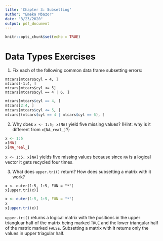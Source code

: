 ```yaml
---
title: 'Chapter 3: Subsetting'
author: "Emeka Mbazor"
date: "3/23/2020"
output: pdf_document
---
```


```r
knitr::opts_chunk$set(echo = TRUE)
```

# Data Types Exercises

1. Fix each of the following common data frame subsetting errors:

```
mtcars[mtcars$cyl = 4, ]
mtcars[-1:4, ]
mtcars[mtcars$cyl <= 5]
mtcars[mtcars$cyl == 4 | 6, ]
```

```r
mtcars[mtcars$cyl == 4, ]
mtcars[2:4, ]
mtcars[mtcars$cyl <= 5, ]
mtcars[(mtcars$cyl == 4 | mtcars$cyl == 6), ]
```

2. Why does `x <- 1:5; x[NA]` yield five missing values? (Hint: why is it different from `x[NA_real_]`?)

```r
x <- 1:5
x[NA]
x[NA_real_]
```

`x <- 1:5; x[NA]` yields five missing values because since `NA` is a logical vector it gets recycled four times. 

3. What does `upper.tri()` return? How does subsetting a matrix with it work? 

```
x <- outer(1:5, 1:5, FUN = "*")
x[upper.tri(x)]
```

```r
x <- outer(1:5, 1:5, FUN = "*")
x
x[upper.tri(x)]
```

`upper.tri()` returns a logical matrix with the positions in the upper triangluar half of the matrix being marked `TRUE` and the lower triangular half of the matrix marked `FALSE`. Subsetting a matrix with it returns only the values in upper triagular half.






